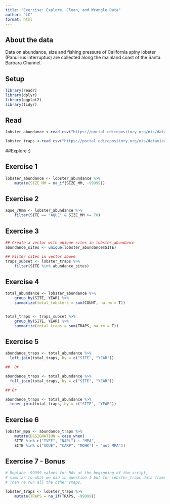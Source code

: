 ```yaml
---
title: "Exercise: Explore, Clean, and Wrangle Data"
author: "LC"
format: html
---
```


## About the data

Data on abundance, size and fishing pressure of California spiny lobster (Panulirus interruptus) are collected along the mainland coast of the Santa Barbara Channel.

## Setup
```r
library(readr)
library(dplyr)
library(ggplot2)
library(tidyr)
```

## Read
```r

lobster_abundance <-read_csv("https://portal.edirepository.org/nis/dataviewer?packageid=knb-lter-sbc.77.8&entityid=f32823fba432f58f66c06b589b7efac6")

lobster_traps <-read_csv("https://portal.edirepository.org/nis/dataviewer?packageid=knb-lter-sbc.77.8&entityid=66dd61c75bda17c23a3bce458c56ed84")

```
##Explore
:)

## Exercise 1
```r
lobster_abundance <- lobster_abundance %>% 
    mutate(SIZE_MM = na_if(SIZE_MM, -99999))
```

## Exercise 2
```r
aque_70mm <- lobster_abundance %>% 
    filter(SITE == "AQUE" & SIZE_MM >= 70)
```

## Exercise 3
```r
## Create a vector with unique sites in lobster_abundance
abundance_sites <- unique(lobster_abundance$SITE)

## Filter sites in vector above
traps_subset <- lobster_traps %>% 
    filter(SITE %in% abundance_sites)
```

## Exercise 4
```r
total_abundance <- lobster_abundance %>% 
    group_by(SITE, YEAR) %>% 
    summarize(total_lobsters = sum(COUNT, na.rm = T))


total_traps <- traps_subset %>% 
    group_by(SITE, YEAR) %>% 
    summarize(total_traps = sum(TRAPS, na.rm = T))
```

## Exercise 5
```r
abundance_traps <- total_abundance %>% 
  left_join(total_traps, by = c("SITE", "YEAR"))

##  Or

abundance_traps <- total_abundance %>% 
  full_join(total_traps, by = c("SITE", "YEAR"))

## Or

abundance_traps <- total_abundance %>% 
  inner_join(total_traps, by = c("SITE", "YEAR"))
```

## Exercise 6
```r
lobster_mpa <- abundance_traps %>% 
    mutate(DESIGNATION = case_when(
    SITE %in% c("IVEE", "NAPL") ~ "MPA",
    SITE %in% c("AQUE", "CARP", "MOHK") ~ "not MPA"))
```

## Exercise 7 - Bonus
```r
# Replace -99999 values for NAs at the beginning of the script, 
# similar to what we did in question 1 but for lobster_traps data frame. 
# Then re run all the other steps.

lobster_traps <- lobster_traps %>% 
    mutate(TRAPS = na_if(TRAPS, -99999))
```

